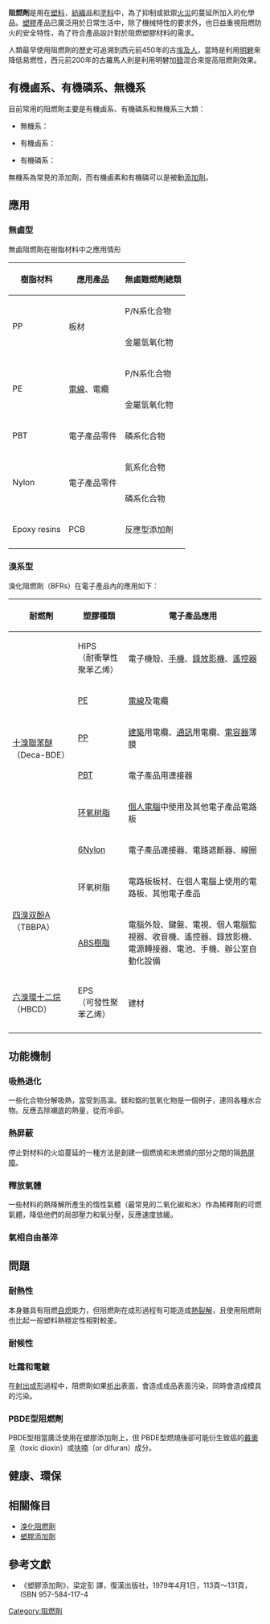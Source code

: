 '''阻燃劑'''是用在[[塑料|塑料]]，[[紡織|紡織]]品和[[塗料|塗料]]中，為了抑制或抵禦[[火災|火災]]的蔓延所加入的化學品。[[塑膠|塑膠]]產品已廣泛用於日常生活中，除了機械特性的要求外，也日益重視阻燃防火的安全特性，為了符合產品設計對於阻燃塑膠材料的需求。

人類最早使用阻燃劑的歷史可追溯到西元前450年的古[[埃及人|埃及人]]，當時是利用[[明礬|明礬]]來降低易燃性，西元前200年的古羅馬人則是利用明礬加[[醋|醋]]混合來提高阻燃劑效果。

== 有機鹵系、有機磷系、無機系 ==
目前常用的阻燃劑主要是有機鹵系、有機磷系和無機系三大類：

*無機系：

*有機鹵系：

*有機磷系：
 
無機系為常見的添加劑，而有機鹵素和有機磷可以是被動[[添加劑|添加劑]]。

== 應用 ==
=== 無鹵型 ===
無鹵阻燃劑在樹脂材料中之應用情形
{| class="wikitable" border="1"
|-
! 樹脂材料!!應用產品!!無鹵難燃劑總類
|-
| rowspan=2|PP
| rowspan=2|板材
| P/N系化合物
|-
| 金屬氫氧化物
|-
| rowspan=2|PE
| rowspan=2|[[電線|電線]]、電纜
| P/N系化合物
|-
| 金屬氫氧化物
|-
| PBT
| 電子產品零件
| 磷系化合物
|-
| rowspan=2|Nylon
| rowspan=2|電子產品零件
| 氮系化合物
|-
| 磷系化合物
|-
| Epoxy resins
| PCB
| 反應型添加劑
|-
|}

=== 溴系型 ===
溴化阻燃劑（BFRs）在電子產品內的應用如下：
{| class="wikitable" border="1"
|-
! 耐燃劑
! 塑膠種類
! 電子產品應用
|-
| rowspan=6|[[十溴聯苯醚|十溴聯苯醚]]（Deca-BDE）
| HIPS<BR/>（耐衝擊性聚苯乙烯）
| 電子機殼、[[手機|手機]]、[[錄放影機|錄放影機]]、[[遙控器|遙控器]]
|-
| [[聚乙烯|PE]]
| [[電線|電線]]及電纜
|-
| [[聚丙烯|PP]]
| [[建築|建築]]用電纜、[[通訊|通訊]]用電纜、[[電容器|電容器]]薄膜
|-
| [[聚對苯二甲酸丁二酯|PBT]]
| 電子產品用連接器
|-
| [[环氧树脂|环氧树脂]]
| [[個人電腦|個人電腦]]中使用及其他電子產品電路板
|-

| [[6Nylon|6Nylon]]
| 電子產品連接器、電路遮斷器、線圈
|-
| rowspan=2|[[四溴双酚A|四溴双酚A]]（TBBPA）
| 环氧树脂
| 電路板板材、在個人電腦上使用的電路板、其他電子產品
|-
| [[ABS樹脂|ABS樹脂]]
| 電腦外殼、鍵盤、電視、個人電腦監視器、收音機、遙控器、錄放影機、電源轉接器、電池、手機、辦公室自動化設備
|-
|[[六溴環十二烷|六溴環十二烷]]（HBCD）
| EPS<BR/>（可發性聚苯乙烯）
| 建材
|-
|}

== 功能機制 ==
=== 吸熱退化 ===
一些化合物分解吸熱，當受到高溫。鎂和鋁的氫氧化物是一個例子，連同各種水合物。反應去除襯底的熱量，從而冷卻。

=== 熱屏蔽 ===
停止對材料的火焰蔓延的一種方法是創建一個燃燒和未燃燒的部分之間的隔[[熱屏障|熱屏障]]。

=== 釋放氣體 ===
一些材料的熱降解所產生的惰性氣體（最常見的二氧化碳和水）作為稀釋劑的可燃氣體，降低他們的局部壓力和氧分壓，反應速度放緩。

=== 氣相自由基淬 ===


== 問題 ==
=== 耐熱性 ===
本身雖具有阻燃[[自熄|自熄]]能力，但阻燃劑在成形過程有可能造成[[熱裂解|熱裂解]]，且使用阻燃劑也比起一般塑料熱穩定性相對較差。 

=== 耐候性 ===


=== 吐霜和電鍍 ===
在[[射出成形|射出成形]]過程中，阻燃劑如果[[析出|析出]]表面，會造成成品表面污染，同時會造成模具的污染。
 
=== PBDE型阻燃劑 ===
PBDE型相當廣泛使用在塑膠添加劑上，但 PBDE型燃燒後卻可能衍生致癌的[[戴奧辛|戴奧辛]]（toxic dioxin）或[[呋喃|呋喃]]（or difuran）成分。

== 健康、環保 ==

== 相關條目 ==
* [[溴化阻燃劑|溴化阻燃劑]]
* [[塑膠添加劑|塑膠添加劑]]

== 參考文獻 ==
<!--參考文獻腳注，請使用 <ref group="參"> </ref> -->
<div class="references-small">
<references group="參" />
</div>

*《塑膠添加劑》，梁定彭 譯，復漢出版社，1979年4月1日，113頁～131頁，ISBN 957-584-117-4

{{Authority control}}
{{DEFAULTSORT:Flame Retardant}}

[[Category:阻燃劑|Category:阻燃劑]]